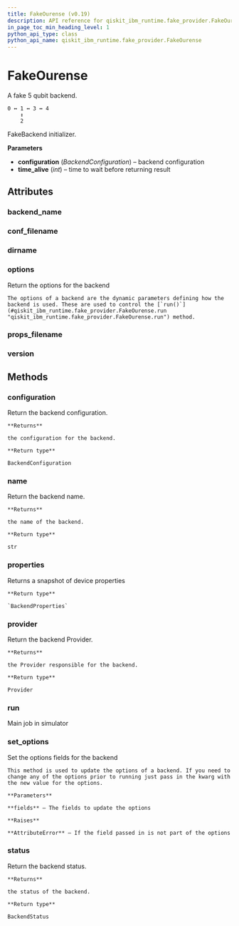 ```yaml
---
title: FakeOurense (v0.19)
description: API reference for qiskit_ibm_runtime.fake_provider.FakeOurense in qiskit-ibm-runtime v0.19
in_page_toc_min_heading_level: 1
python_api_type: class
python_api_name: qiskit_ibm_runtime.fake_provider.FakeOurense
---
```


# FakeOurense

<Class id="qiskit_ibm_runtime.fake_provider.FakeOurense" isDedicatedPage={true} github="https://github.com/qiskit/qiskit-ibm-runtime/tree/stable/0.19/qiskit_ibm_runtime/fake_provider/backends/ourense/fake_ourense.py" signature="FakeOurense" modifiers="class">
  A fake 5 qubit backend.

  ```text
  0 ↔ 1 ↔ 3 ↔ 4
      ↕
      2
  ```

  FakeBackend initializer.

  **Parameters**

  *   **configuration** (*BackendConfiguration*) – backend configuration
  *   **time\_alive** (*int*) – time to wait before returning result

  ## Attributes

  ### backend\_name

  <Attribute id="qiskit_ibm_runtime.fake_provider.FakeOurense.backend_name" attributeValue="'fake_ourense'" />

  ### conf\_filename

  <Attribute id="qiskit_ibm_runtime.fake_provider.FakeOurense.conf_filename" attributeValue="'conf_ourense.json'" />

  ### dirname

  <Attribute id="qiskit_ibm_runtime.fake_provider.FakeOurense.dirname" attributeValue="'/home/runner/work/qiskit-ibm-runtime/qiskit-ibm-runtime/qiskit_ibm_runtime/fake_provider/backends/ourense'" />

  ### options

  <Attribute id="qiskit_ibm_runtime.fake_provider.FakeOurense.options">
    Return the options for the backend

    The options of a backend are the dynamic parameters defining how the backend is used. These are used to control the [`run()`](#qiskit_ibm_runtime.fake_provider.FakeOurense.run "qiskit_ibm_runtime.fake_provider.FakeOurense.run") method.
  </Attribute>

  ### props\_filename

  <Attribute id="qiskit_ibm_runtime.fake_provider.FakeOurense.props_filename" attributeValue="'props_ourense.json'" />

  ### version

  <Attribute id="qiskit_ibm_runtime.fake_provider.FakeOurense.version" attributeValue="1" />

  ## Methods

  ### configuration

  <Function id="qiskit_ibm_runtime.fake_provider.FakeOurense.configuration" signature="configuration()">
    Return the backend configuration.

    **Returns**

    the configuration for the backend.

    **Return type**

    BackendConfiguration
  </Function>

  ### name

  <Function id="qiskit_ibm_runtime.fake_provider.FakeOurense.name" signature="name()">
    Return the backend name.

    **Returns**

    the name of the backend.

    **Return type**

    str
  </Function>

  ### properties

  <Function id="qiskit_ibm_runtime.fake_provider.FakeOurense.properties" signature="properties()">
    Returns a snapshot of device properties

    **Return type**

    `BackendProperties`
  </Function>

  ### provider

  <Function id="qiskit_ibm_runtime.fake_provider.FakeOurense.provider" signature="provider()">
    Return the backend Provider.

    **Returns**

    the Provider responsible for the backend.

    **Return type**

    Provider
  </Function>

  ### run

  <Function id="qiskit_ibm_runtime.fake_provider.FakeOurense.run" signature="run(run_input, **kwargs)">
    Main job in simulator
  </Function>

  ### set\_options

  <Function id="qiskit_ibm_runtime.fake_provider.FakeOurense.set_options" signature="set_options(**fields)">
    Set the options fields for the backend

    This method is used to update the options of a backend. If you need to change any of the options prior to running just pass in the kwarg with the new value for the options.

    **Parameters**

    **fields** – The fields to update the options

    **Raises**

    **AttributeError** – If the field passed in is not part of the options
  </Function>

  ### status

  <Function id="qiskit_ibm_runtime.fake_provider.FakeOurense.status" signature="status()">
    Return the backend status.

    **Returns**

    the status of the backend.

    **Return type**

    BackendStatus
  </Function>
</Class>

